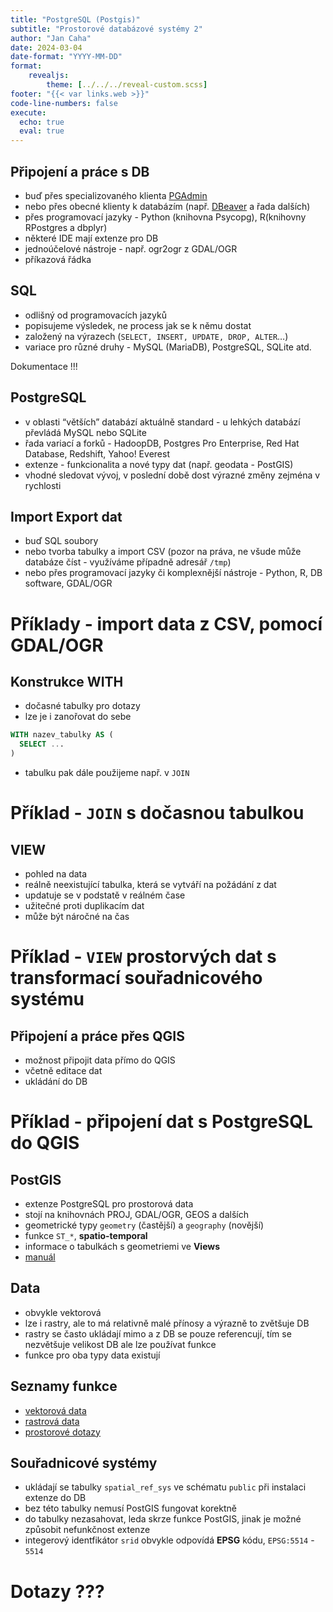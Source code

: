 ```yaml
---
title: "PostgreSQL (Postgis)"
subtitle: "Prostorové databázové systémy 2"
author: "Jan Caha"
date: 2024-03-04
date-format: "YYYY-MM-DD"
format: 
    revealjs:
        theme: [../../../reveal-custom.scss]
footer: "{{< var links.web >}}"
code-line-numbers: false
execute:
  echo: true
  eval: true
---
```


## Připojení a práce s DB

- buď přes specializovaného klienta [PGAdmin](https://www.pgadmin.org/download/)
- nebo přes obecné klienty k databázím (např. [DBeaver](https://dbeaver.io/) a řada dalších)
- přes programovací jazyky - [Python]{.software} (knihovna [Psycopg]{.software}), [R]{.software}(knihovny [RPostgres]{.software} a [dbplyr]{.software})
- některé IDE mají extenze pro DB
- jednoúčelové nástroje - např. [ogr2ogr]{.software} z [GDAL/OGR]{.software}
- příkazová řádka
  
## SQL

- odlišný od programovacích jazyků
- popisujeme výsledek, ne process jak se k němu dostat
- založený na výrazech (`SELECT, INSERT, UPDATE, DROP, ALTER`...)
- variace pro různé druhy - [MySQL]{.software} ([MariaDB]{.software}), [PostgreSQL]{.software}, [SQLite]{.software} atd.

::: {.callout-warning}
Dokumentace !!!
:::

## PostgreSQL

- v oblasti "větších" databází aktuálně standard - u lehkých databází převládá MySQL nebo SQLite
- řada variací a forků - HadoopDB, Postgres Pro Enterprise, Red Hat Database, Redshift, Yahoo! Everest
- extenze - funkcionalita a nové typy dat (např. geodata - PostGIS)
- vhodné sledovat vývoj, v poslední době dost výrazné změny zejména v rychlosti

## Import Export dat

- buď SQL soubory
- nebo tvorba tabulky a import CSV (pozor na práva, ne všude může databáze číst - využíváme případně adresář `/tmp`)
- nebo přes programovací jazyky či komplexnější nástroje - Python, R, DB software, GDAL/OGR

# Příklady - import data z CSV, pomocí GDAL/OGR

## Konstrukce WITH

- dočasné tabulky pro dotazy
- lze je i zanořovat do sebe

```SQL
WITH nazev_tabulky AS (
  SELECT ...
)
```

- tabulku pak dále použijeme např. v `JOIN`

# Příklad - `JOIN` s dočasnou tabulkou

## VIEW

- pohled na data
- reálně neexistující tabulka, která se vytváří na požádání z dat
- updatuje se v podstatě v reálném čase
- užitečné proti duplikacím dat
- může být náročné na čas

# Příklad - `VIEW` prostorvých dat s transformací souřadnicového systému

## Připojení a práce přes QGIS

- možnost připojit data přímo do QGIS
- včetně editace dat
- ukládání do DB

# Příklad - připojení dat s PostgreSQL do QGIS
  
## PostGIS

- extenze [PostgreSQL]{.software} pro prostorová data
- stojí na knihovnách [PROJ]{.software}, [GDAL/OGR]{.software}, [GEOS]{.software} a dalších
- geometrické typy `geometry` (častější) a `geography` (novější)
- funkce `ST_*`, **spatio-temporal**
- informace o tabulkách s geometriemi ve **Views**
- [manuál](https://postgis.net/docs/manual-3.4/)
  
## Data

- obvykle vektorová 
- lze i rastry, ale to má relativně malé přínosy a výrazně to zvětšuje DB
- rastry se často ukládají mimo a z DB se pouze referencují, tím se nezvětšuje velikost DB ale lze používat funkce
- funkce pro oba typy data existují

## Seznamy funkce

- [vektorová data](https://postgis.net/docs/manual-3.4/reference.html)
- [rastrová data](https://postgis.net/docs/manual-3.4/RT_reference.html)
- [prostorové dotazy](https://postgis.net/docs/manual-3.4/using_postgis_query.html)

## Souřadnicové systémy

- ukládají se tabulky `spatial_ref_sys` ve schématu `public` při instalaci extenze do DB
- bez této tabulky nemusí PostGIS fungovat korektně
- do tabulky nezasahovat, leda skrze funkce PostGIS, jinak je možné způsobit nefunkčnost extenze
- integerový identfikátor `srid` obvykle odpovídá **EPSG** kódu, `EPSG:5514` - `5514`

# Dotazy ???